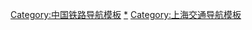 [[Category:中国铁路导航模板|Category:中国铁路导航模板]]
[[Category:上海市铁路|*]]
[[Category:上海交通导航模板|Category:上海交通导航模板]]